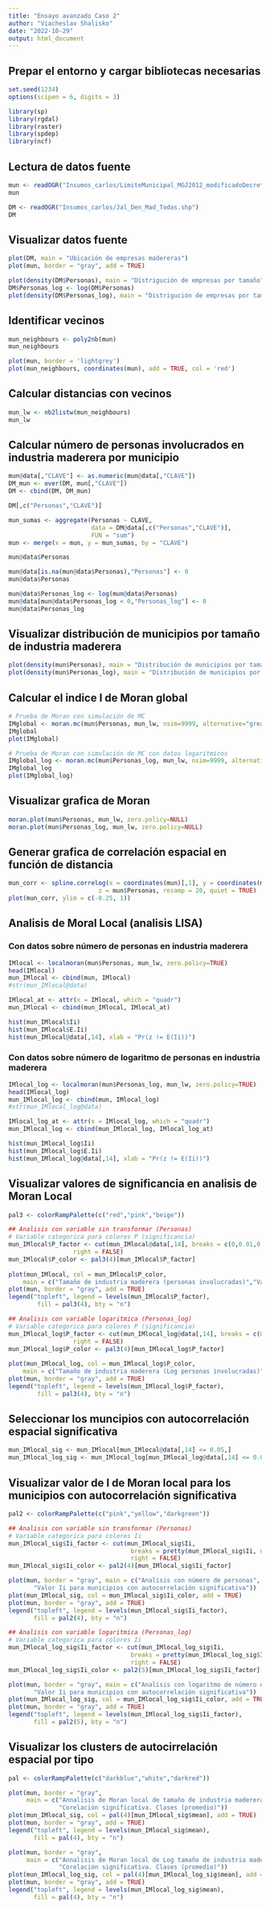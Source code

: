 ---
title: "Ensayo avanzado Caso 2"
author: "Viacheslav Shalisko"
date: "2022-10-29"
output: html_document
---

## Prepar el entorno y cargar bibliotecas necesarias

```{r}
set.seed(1234)
options(scipen = 6, digits = 3)

library(sp)
library(rgdal)
library(raster)
library(spdep)
library(ncf)
```

## Lectura de datos fuente

```{r source-1, cache=TRUE}
mun <- readOGR("Insumos_carlos/LimiteMunicipal_MGJ2012_modificadoDecreto26837.shp")
mun
```

```{r source-2, cache=TRUE}
DM <- readOGR("Insumos_carlos/Jal_Den_Mad_Todas.shp")
DM
```

## Visualizar datos fuente

```{r}
plot(DM, main = "Ubicación de empresas madereras")
plot(mun, border = "gray", add = TRUE)

plot(density(DM$Personas), main = "Distrigución de empresas por tamaño")
DM$Personas_log <- log(DM$Personas)
plot(density(DM$Personas_log), main = "Distrigución de empresas por tamaño (Log)")
```

## Identificar vecinos

```{r fig.width = 8, fig.height = 8}
mun_neighbours <- poly2nb(mun)
mun_neighbours

plot(mun, border = 'lightgrey')
plot(mun_neighbours, coordinates(mun), add = TRUE, col = 'red')
```

## Calcular distancias con vecinos

```{r}
mun_lw <- nb2listw(mun_neighbours)
mun_lw
```

## Calcular número de personas involucrados en industria maderera por municipio

```{r}
mun@data[,"CLAVE"] <- as.numeric(mun@data[,"CLAVE"])
DM_mun <- over(DM, mun[,"CLAVE"])
DM <- cbind(DM, DM_mun)

DM[,c("Personas","CLAVE")]

mun_sumas <- aggregate(Personas ~ CLAVE, 
                       data = DM@data[,c("Personas","CLAVE")], 
                       FUN = "sum")
mun <- merge(x = mun, y = mun_sumas, by = "CLAVE")

mun@data$Personas

mun@data[is.na(mun@data$Personas),"Personas"] <- 0
mun@data$Personas

mun@data$Personas_log <- log(mun@data$Personas)
mun@data[mun@data$Personas_log < 0,"Personas_log"] <- 0
mun@data$Personas_log
```

## Visualizar distribución de municipios por tamaño de industria maderera

```{r}
plot(density(mun$Personas), main = "Distribución de municipios por tamaño de ind. maderera")
plot(density(mun$Personas_log), main = "Distribución de municipios por tamaño de ind. maderera (Log)")
```

## Calcular el indice I de Moran global

```{r}
# Prueba de Moran con simulación de MC
IMglobal <- moran.mc(mun$Personas, mun_lw, nsim=9999, alternative="greater")
IMglobal
plot(IMglobal)

# Prueba de Moran con simulación de MC con datos logaritmicos
IMglobal_log <- moran.mc(mun$Personas_log, mun_lw, nsim=9999, alternative="greater")
IMglobal_log
plot(IMglobal_log)
```

## Visualizar grafica de Moran

```{r}
moran.plot(mun$Personas, mun_lw, zero.policy=NULL)
moran.plot(mun$Personas_log, mun_lw, zero.policy=NULL)
```

## Generar grafica de correlación espacial en función de distancia

```{r}
mun_corr <- spline.correlog(x = coordinates(mun)[,1], y = coordinates(mun)[,2],
                         z = mun$Personas, resamp = 20, quiet = TRUE)
plot(mun_corr, ylim = c(-0.25, 1))
```

## Analisis de Moral Local (analisis LISA)
### Con datos sobre número de personas en industria maderera


```{r}
IMlocal <- localmoran(mun$Personas, mun_lw, zero.policy=TRUE)
head(IMlocal)
mun_IMlocal <- cbind(mun, IMlocal)
#str(mun_IMlocal@data)

IMlocal_at <- attr(x = IMlocal, which = "quadr")
mun_IMlocal <- cbind(mun_IMlocal, IMlocal_at)

hist(mun_IMlocal$Ii)
hist(mun_IMlocal$E.Ii)
hist(mun_IMlocal@data[,14], xlab = "Pr(z != E(Ii))")
```

### Con datos sobre número de logaritmo de personas en industria maderera

```{r}
IMlocal_log <- localmoran(mun$Personas_log, mun_lw, zero.policy=TRUE)
head(IMlocal_log)
mun_IMlocal_log <- cbind(mun, IMlocal_log)
#str(mun_IMlocal_log@data)

IMlocal_log_at <- attr(x = IMlocal_log, which = "quadr")
mun_IMlocal_log <- cbind(mun_IMlocal_log, IMlocal_log_at)

hist(mun_IMlocal_log$Ii)
hist(mun_IMlocal_log$E.Ii)
hist(mun_IMlocal_log@data[,14], xlab = "Pr(z != E(Ii))")
```

## Visualizar valores de significancia en analisis de Moran Local

```{r fig.width = 8, fig.height = 8}
pal3 <- colorRampPalette(c("red","pink","beige"))

## Analisis con variable sin transformar (Personas)
# Variable categorica para colores P (significancia)
mun_IMlocal$P_factor <- cut(mun_IMlocal@data[,14], breaks = c(0,0.01,0.05,0.1,1),
                  right = FALSE)
mun_IMlocal$P_color <- pal3(4)[mun_IMlocal$P_factor]
 
plot(mun_IMlocal, col = mun_IMlocal$P_color,
    main = c("Tamaño de industria maderera (personas involucradas)","Valor P (significancia) de autocorrelación espacial"))
plot(mun, border = "gray", add = TRUE)
legend("topleft", legend = levels(mun_IMlocal$P_factor),
        fill = pal3(4), bty = "n")

## Analisis con variable logaritmica (Personas_log)
# Variable categorica para colores P (significancia)
mun_IMlocal_log$P_factor <- cut(mun_IMlocal_log@data[,14], breaks = c(0,0.01,0.05,0.1,1),
                  right = FALSE)
mun_IMlocal_log$P_color <- pal3(4)[mun_IMlocal_log$P_factor]
 
plot(mun_IMlocal_log, col = mun_IMlocal_log$P_color,
    main = c("Tamaño de industria maderera (Log personas involucradas)","Valor P (significancia) de autocorrelación espacial"))
plot(mun, border = "gray", add = TRUE)
legend("topleft", legend = levels(mun_IMlocal_log$P_factor),
        fill = pal3(4), bty = "n")
```

## Seleccionar los muncipios con autocorrelación espacial significativa

```{r}
mun_IMlocal_sig <- mun_IMlocal[mun_IMlocal@data[,14] <= 0.05,]
mun_IMlocal_log_sig <- mun_IMlocal_log[mun_IMlocal_log@data[,14] <= 0.05,]
```

## Visualizar valor de I de Moran local para los municipios con autocorrelación significativa

```{r fig.width = 8, fig.height = 8}
pal2 <- colorRampPalette(c("pink","yellow","darkgreen"))

## Analisis con variable sin transformar (Personas)
# Variable categorica para colores Ii
mun_IMlocal_sig$Ii_factor <- cut(mun_IMlocal_sig$Ii, 
                                  breaks = pretty(mun_IMlocal_sig$Ii, n = 4),
                                  right = FALSE)
mun_IMlocal_sig$Ii_color <- pal2(4)[mun_IMlocal_sig$Ii_factor]

plot(mun, border = "gray", main = c("Analisis con número de personas",
       "Valor Ii para municipios con autocorrelación significativa"))
plot(mun_IMlocal_sig, col = mun_IMlocal_sig$Ii_color, add = TRUE)
plot(mun, border = "gray", add = TRUE)
legend("topleft", legend = levels(mun_IMlocal_sig$Ii_factor),
       fill = pal2(4), bty = "n")

## Analisis con variable logaritmica (Personas_log)
# Variable categorica para colores Ii
mun_IMlocal_log_sig$Ii_factor <- cut(mun_IMlocal_log_sig$Ii, 
                                  breaks = pretty(mun_IMlocal_log_sig$Ii, n = 4),
                                  right = FALSE)
mun_IMlocal_log_sig$Ii_color <- pal2(5)[mun_IMlocal_log_sig$Ii_factor]

plot(mun, border = "gray", main = c("Analisis con logaritmo de número de personas",
       "Valor Ii para municipios con autocorrelación significativa"))
plot(mun_IMlocal_log_sig, col = mun_IMlocal_log_sig$Ii_color, add = TRUE)
plot(mun, border = "gray", add = TRUE)
legend("topleft", legend = levels(mun_IMlocal_log_sig$Ii_factor),
       fill = pal2(5), bty = "n")

```

## Visualizar los clusters de autocirrelación espacial por tipo

```{r fig.width = 8, fig.height = 8}
pal <- colorRampPalette(c("darkblue","white","darkred"))

plot(mun, border = "gray",
     main = c("Annalisis de Moran local de tamaño de industria maderera",
              "Corelación significativa. Clases (promedio)"))
plot(mun_IMlocal_sig, col = pal(4)[mun_IMlocal_sig$mean], add = TRUE)
plot(mun, border = "gray", add = TRUE)
legend("topleft", legend = levels(mun_IMlocal_sig$mean),
       fill = pal(4), bty = "n")

plot(mun, border = "gray", 
     main = c("Annalisis de Moran local de Log tamaño de industria maderera",
              "Corelación significativa. Clases (promedio)"))
plot(mun_IMlocal_log_sig, col = pal(4)[mun_IMlocal_log_sig$mean], add = TRUE)
plot(mun, border = "gray", add = TRUE)
legend("topleft", legend = levels(mun_IMlocal_log_sig$mean),
       fill = pal(4), bty = "n")
```



